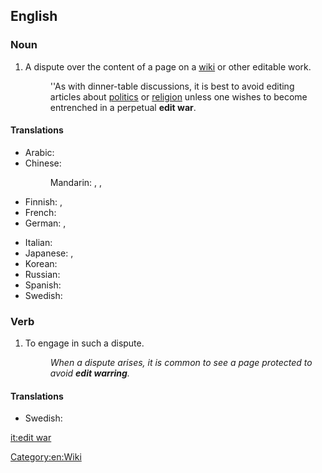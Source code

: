 ==English==

===Noun===
{{en-noun|sg=[[edit]] [[war]]}}

# {{Wiktionary and WMF jargon}} A dispute over the content of a page on a [[wiki]] or other editable work.
#: ''As with dinner-table discussions, it is best to avoid editing articles about [[politics]] or [[religion]] unless one wishes to become entrenched in a perpetual '''edit war'''.

====Translations====
{{trans-top|}}
* Arabic: {{t|ar|حرب التحرير|f|tr=ḥarb al-taḥrīr|sc=Arab}}
* Chinese:
*: Mandarin: {{tø|cmn|编辑战|sc=Hans}}, {{t|zh|編輯戰|sc=Hani}}, {{t|zh|编辑战|tr=biānjí zhàn|sc=Hani}}
* Finnish: {{t|fi|muokkaussota}}, {{t|fi|palautussota}}
* French: {{t|fr|guerre d'édition|f}}
* German: {{t|de|Edit-War|m}}, {{t|de|Bearbeitungskrieg|f}}
{{trans-mid}}
* Italian: {{t|it|guerra di modifiche|f}}
* Japanese: {{t|ja|編集合戦|tr=henshūgassen|sc=Jpan}}, {{t|ja|編集合戦|tr=へんしゅうがっせん, henshū gassen|sc=Jpan}}
* Korean: {{t|ko|편집 분쟁|tr=pyeonjip bunjaeng|sc=Kore}}
* Russian: {{t|ru|война правок|f|tr=vojná právok|sc=Cyrl}}
* Spanish: {{t|es|guerra de ediciones|f}}
* Swedish: {{t|sv|redigeringskrig|n}}
{{trans-bottom}}

===Verb===
{{head|en|verb|head=to [[edit]] [[war]]}}

# {{Wiktionary and WMF jargon}} To engage in such a dispute.
#: ''When a dispute arises, it is common to see a page protected to avoid '''edit warring'''.''

====Translations====
{{trans-top|}}
* Swedish: {{t|sv|redigeringskriga}}
{{trans-mid}}
{{trans-bottom}}

[[Category:en:Wiki]]
[[it:edit war]]